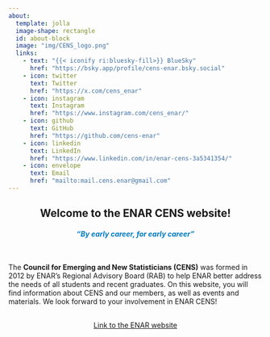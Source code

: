 ```yaml
---
about:
  template: jolla
  image-shape: rectangle
  id: about-block
  image: "img/CENS_logo.png"
  links:
    - text: "{{< iconify ri:bluesky-fill>}} BlueSky"
      href: "https://bsky.app/profile/cens-enar.bsky.social"
    - icon: twitter
      text: Twitter
      href: "https://x.com/cens_enar"
    - icon: instagram
      text: Instagram
      href: "https://www.instagram.com/cens_enar/"
    - icon: github
      text: GitHub
      href: "https://github.com/cens-enar"
    - icon: linkedin
      text: LinkedIn
      href: "https://www.linkedin.com/in/enar-cens-3a5341354/"
    - icon: envelope
      text: Email
      href: "mailto:mail.cens.enar@gmail.com"  
---
```


::: {#about-block}
:::


::: {style="text-align: center" }
# Welcome to the ENAR CENS website!
:::

::: {style="color: #007ac2; text-align: center; font-style: italic" }
#### "By early career, for early career"
:::

$~$

The **Council for Emerging and New Statisticians (CENS)** was formed in 2012 by ENAR's Regional Advisory Board (RAB) to help ENAR better address the needs of all students and recent graduates. On this website, you will find information about CENS and our members, as well as events and materials. We look forward to your involvement in ENAR CENS!

```{=html}
<div  style="margin: 30px; text-align: center;">
<a class="btn btn-primary" href="https://www.enar.org/" role="button" target="_blank" style="padding: 15px 30px;">Link to the ENAR website</a>
</div>
```
